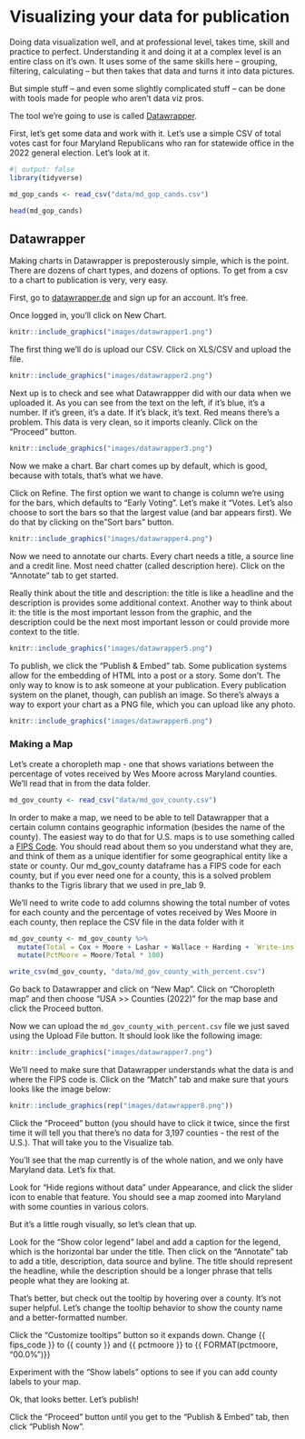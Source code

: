 # Visualizing your data for publication

Doing data visualization well, and at professional level, takes time, skill and practice to perfect. Understanding it and doing it at a complex level is an entire class on it's own. It uses some of the same skills here -- grouping, filtering, calculating -- but then takes that data and turns it into data pictures.

But simple stuff -- and even some slightly complicated stuff -- can be done with tools made for people who aren't data viz pros.

The tool we're going to use is called [Datawrapper](https://www.datawrapper.de/).

First, let's get some data and work with it. Let's use a simple CSV of total votes cast for four Maryland Republicans who ran for statewide office in the 2022 general election. Let's look at it.

```r
#| output: false
library(tidyverse)
```

```r
md_gop_cands <- read_csv("data/md_gop_cands.csv")
```

```r
head(md_gop_cands)
```

## Datawrapper

Making charts in Datawrapper is preposterously simple, which is the point. There are dozens of chart types, and dozens of options. To get from a csv to a chart to publication is very, very easy.

First, go to [datawrapper.de](https://www.datawrapper.de/) and sign up for an account. It's free.

Once logged in, you'll click on New Chart.

```r
knitr::include_graphics("images/datawrapper1.png")
```

The first thing we'll do is upload our CSV. Click on XLS/CSV and upload the file.

```r
knitr::include_graphics("images/datawrapper2.png")
```

Next up is to check and see what Datawrappper did with our data when we uploaded it. As you can see from the text on the left, if it's blue, it's a number. If it's green, it's a date. If it's black, it's text. Red means there's a problem. This data is very clean, so it imports cleanly. Click on the "Proceed" button.

```r
knitr::include_graphics("images/datawrapper3.png")
```
Now we make a chart. Bar chart comes up by default, which is good, because with totals, that's what we have.

Click on Refine. The first option we want to change is column we're using for the bars, which defaults to "Early Voting". Let's make it "Votes. Let's also choose to sort the bars so that the largest value (and bar appears first). We do that by clicking on the "Sort bars" button.

```r
knitr::include_graphics("images/datawrapper4.png")
```

Now we need to annotate our charts. Every chart needs a title, a source line and a credit line. Most need chatter (called description here). Click on the "Annotate" tab to get started.

Really think about the title and description: the title is like a headline and the description is provides some additional context. Another way to think about it: the title is the most important lesson from the graphic, and the description could be the next most important lesson or could provide more context to the title.

```r
knitr::include_graphics("images/datawrapper5.png")
```
To publish, we click the "Publish & Embed" tab. Some publication systems allow for the embedding of HTML into a post or a story. Some don't. The only way to know is to ask someone at your publication. Every publication system on the planet, though, can publish an image. So there's always a way to export your chart as a PNG file, which you can upload like any photo.

```r
knitr::include_graphics("images/datawrapper6.png")
```

### Making a Map

Let's create a choropleth map - one that shows variations between the percentage of votes received by Wes Moore across Maryland counties. We'll read that in from the data folder.

```r
md_gov_county <- read_csv("data/md_gov_county.csv")
```

In order to make a map, we need to be able to tell Datawrapper that a certain column contains geographic information (besides the name of the county). The easiest way to do that for U.S. maps is to use something called a [FIPS Code](https://www.census.gov/programs-surveys/geography/guidance/geo-identifiers.html). You should read about them so you understand what they are, and think of them as a unique identifier for some geographical entity like a state or county. Our md_gov_county dataframe has a FIPS code for each county, but if you ever need one for a county, this is a solved problem thanks to the Tigris library that we used in pre_lab 9.

We'll need to write code to add columns showing the total number of votes for each county and the percentage of votes received by Wes Moore in each county, then replace the CSV file in the data folder with it


```r

md_gov_county <- md_gov_county %>% 
  mutate(Total = Cox + Moore + Lashar + Wallace + Harding + `Write-ins`) %>% 
  mutate(PctMoore = Moore/Total * 100)

write_csv(md_gov_county, "data/md_gov_county_with_percent.csv")
```

Go back to Datawrapper and click on "New Map". Click on "Choropleth map" and then choose "USA >> Counties (2022)" for the map base and click the Proceed button.

Now we can upload the `md_gov_county_with_percent.csv` file we just saved using the Upload File button. It should look like the following image:

```r
knitr::include_graphics("images/datawrapper7.png")
```

We'll need to make sure that Datawrapper understands what the data is and where the FIPS code is. Click on the "Match" tab and make sure that yours looks like the image below:

```r
knitr::include_graphics(rep("images/datawrapper8.png"))
```

Click the "Proceed" button (you should have to click it twice, since the first time it will tell you that there's no data for 3,197 counties - the rest of the U.S.). That will take you to the Visualize tab.

You'll see that the map currently is of the whole nation, and we only have Maryland data. Let's fix that.

Look for "Hide regions without data" under Appearance, and click the slider icon to enable that feature. You should see a map zoomed into Maryland with some counties in various colors.

But it's a little rough visually, so let's clean that up.

Look for the "Show color legend" label and add a caption for the legend, which is the horizontal bar under the title. Then click on the "Annotate" tab to add a title, description, data source and byline. The title should represent the headline, while the description should be a longer phrase that tells people what they are looking at.

That's better, but check out the tooltip by hovering over a county. It's not super helpful. Let's change the tooltip behavior to show the county name and a better-formatted number.

Click the "Customize tooltips" button so it expands down. Change {{ fips_code }} to {{ county }} and {{ pctmoore }} to {{ FORMAT(pctmoore, "00.0%")}}

Experiment with the "Show labels" options to see if you can add county labels to your map.

Ok, that looks better. Let's publish!

Click the "Proceed" button until you get to the "Publish & Embed" tab, then click "Publish Now".
